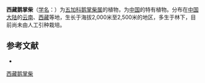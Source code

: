 {{Speciesbox
| name = 西藏鹅掌柴
| status = 
| status_system = 
| image = 
| genus = Schefflera
| species = wardii
| authority = Marq. et Airy Shaw.
}}

'''西藏鹅掌柴'''（[[学名|学名]]：{{lang|la|''Schefflera wardii''}}）为[[五加科|五加科]][[鹅掌柴属|鹅掌柴属]]的植物，为[[中国|中国]]的特有植物。分布在[[中国大陆|中国大陆]]的[[云南|云南]]、[[西藏|西藏]]等地，生长于海拔2,000米至2,500米的地区，多生于林下，目前尚未由人工引种栽培。

== 参考文献 ==
<div class="references-small">
* {{cite web| url =http://www.bioinfo.cn/db05/KmzwSpecies.php?action=view&id=885| title =西藏鹅掌柴| work =《中国高等植物数据库全库》| publisher =中国科学院微生物研究所| author =昆明植物研究所| accessdate =2009-02-21| deadurl =yes| archiveurl =https://web.archive.org/web/20160305035337/http://www.bioinfo.cn/db05/KmzwSpecies.php?action=view&id=885| archivedate =2016-03-05| df =}}
</div>
{{Taxonbar|from=Q15225219}}

[[Category:鹅掌柴属|西藏鹅掌柴]]


{{Apiales-stub}}